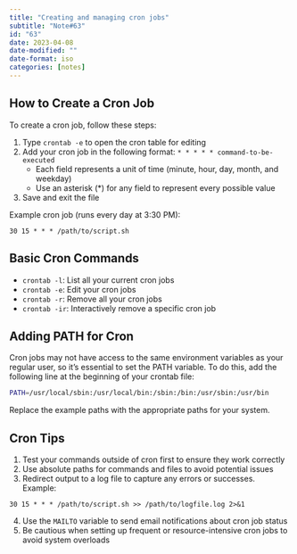 ```yaml
---
title: "Creating and managing cron jobs"
subtitle: "Note#63"
id: "63"
date: 2023-04-08
date-modified: ""
date-format: iso
categories: [notes]
---
```

## How to Create a Cron Job

To create a cron job, follow these steps:

1. Type `crontab -e` to open the cron table for editing
2. Add your cron job in the following format: `* * * * * command-to-be-executed`
   - Each field represents a unit of time (minute, hour, day, month, and weekday)
   - Use an asterisk (*) for any field to represent every possible value
3. Save and exit the file

Example cron job (runs every day at 3:30 PM):

```
30 15 * * * /path/to/script.sh
```

## Basic Cron Commands

- `crontab -l`: List all your current cron jobs
- `crontab -e`: Edit your cron jobs
- `crontab -r`: Remove all your cron jobs
- `crontab -ir`: Interactively remove a specific cron job

## Adding PATH for Cron

Cron jobs may not have access to the same environment variables as your regular user, so it's essential to set the PATH variable. To do this, add the following line at the beginning of your crontab file:

```bash
PATH=/usr/local/sbin:/usr/local/bin:/sbin:/bin:/usr/sbin:/usr/bin
```

Replace the example paths with the appropriate paths for your system.

## Cron Tips

1. Test your commands outside of cron first to ensure they work correctly
2. Use absolute paths for commands and files to avoid potential issues
3. Redirect output to a log file to capture any errors or successes. Example:

```
30 15 * * * /path/to/script.sh >> /path/to/logfile.log 2>&1
```

4. Use the `MAILTO` variable to send email notifications about cron job status
5. Be cautious when setting up frequent or resource-intensive cron jobs to avoid system overloads
